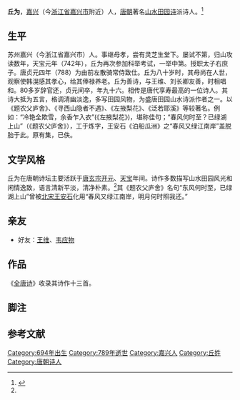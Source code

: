 '''丘为'''{{BD|694年||789年||catIdx=Q丘}}，[[嘉兴市|嘉兴]]（今[[浙江省|浙江省]][[嘉兴市|嘉兴市]]附近）人，[[唐朝|唐朝]]著名[[山水田园诗|山水田园诗]]派诗人。<ref name="mlz" >{{cite book |author1=彭定求 |title=《全唐诗》|year=2011 |publisher=中华书局 |location=北京市 |pages= |isbn=9787101017168}}</ref>

== 生平 ==
苏州嘉兴（今浙江省嘉兴市）人。事继母孝，尝有灵芝生堂下。屡试不第，归山攻读数年，天宝元年（742年），丘为再次参加科举考试，一举中第。授职太子右庶子。唐贞元四年（788）为由前左散骑常侍致仕。丘为八十岁时，其母尚在人世，观察使韩滉感其孝心，给其俸禄养老。丘为善诗，与王维、刘长卿友善，时相唱和。80多岁辞官还，贞元间卒，年九十六。相传是唐代享寿最高的一位诗人。其诗大抵为五言，格调清幽淡逸，多写田园风物，为盛唐田园山水诗派作者之一。以《题农父庐舍》、《寻西山隐者不遇》、《左掖梨花》、《泛若耶溪》等较著名。例如：“冷艳全欺雪，余香乍入衣”(《左掖梨花》)，堪称佳句；“春风何时至？已绿湖上山”（《题农父庐舍》），工于炼字，王安石《泊船瓜洲》之“春风又绿江南岸”盖脱胎于此。原有集，已佚。

== 文学风格 ==
丘为在唐朝诗坛主要活跃于[[唐玄宗|唐玄宗]][[开元|开元]]、[[天宝|天宝]]年间。诗作多数描写山水田园风光和闲情逸致，语言清新平淡，清净朴素。<ref name="mlz" />其《题农父庐舍》名句“东风何时至，已绿湖上山”曾被[[北宋|北宋]][[王安石|王安石]]化用“春风又绿江南岸，明月何时照我还。”

== 亲友 ==
*好友：[[王维|王维]]、[[韦应物|韦应物]]

== 作品 ==
《[[全唐诗|全唐诗]]》收录其诗作十三首。

==脚注==
<div class="references-small">
{{NoteFoot}}
</div>

==参考文献==
{{reflist}}

{{DEFAULTSORT:Qiu丘为}}
[[Category:694年出生|Category:694年出生]]
[[Category:789年逝世|Category:789年逝世]]
[[Category:嘉兴人|Category:嘉兴人]]
[[Category:丘姓|Category:丘姓]]
[[Category:唐朝诗人|Category:唐朝诗人]]